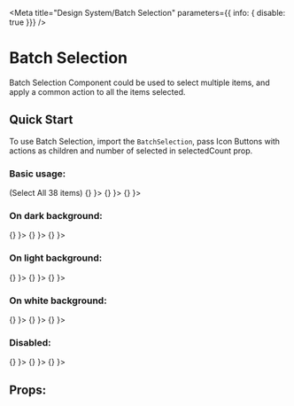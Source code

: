 
<Meta
  title="Design System/Batch Selection" 
  parameters={{ info: { disable: true }}}
/>

# Batch Selection

Batch Selection Component could be used to select multiple items, and apply a common action to all the items selected.

## Quick Start

To use Batch Selection, import the `BatchSelection`, pass Icon Buttons with actions as children and number of selected in selectedCount prop.

### Basic usage:

<Preview>
  <Story name="basic">
    <BatchSelection selectedCount={0}>
      <span style={{ paddingRight: '5px' }}>(<Link>Select All 38 items</Link>)</span>
      <IconButton onAction={ () => {} }><Icon type='csv' /></IconButton>
      <IconButton onAction={ () => {} }><Icon type='bin' /></IconButton>
      <IconButton onAction={ () => {} }><Icon type='pdf' /></IconButton>
    </BatchSelection>
  </Story>
</Preview>

### On dark background:

<Preview>
  <Story name="dark">
    <BatchSelection selectedCount={1} colorTheme='dark'>
      <IconButton onAction={ () => {} }><Icon type='csv' /></IconButton>
      <IconButton onAction={ () => {} }><Icon type='bin' /></IconButton>
      <IconButton onAction={ () => {} }><Icon type='pdf' /></IconButton>
    </BatchSelection>
  </Story>
</Preview>

### On light background:

<Preview>
  <Story name="light">
    <BatchSelection selectedCount={2} colorTheme='light'>
      <IconButton onAction={ () => {} }><Icon type='csv' /></IconButton>
      <IconButton onAction={ () => {} }><Icon type='bin' /></IconButton>
      <IconButton onAction={ () => {} }><Icon type='pdf' /></IconButton>
    </BatchSelection>
  </Story>
</Preview>

### On white background:

<Preview>
  <Story name="white">
    <BatchSelection selectedCount={3} colorTheme='white'>
      <IconButton onAction={ () => {} }><Icon type='csv' /></IconButton>
      <IconButton onAction={ () => {} }><Icon type='bin' /></IconButton>
      <IconButton onAction={ () => {} }><Icon type='pdf' /></IconButton>
    </BatchSelection>
  </Story>
</Preview>

### Disabled:

<Preview>
  <Story name="disabled">
    <BatchSelection selectedCount={4} disabled>
      <IconButton onAction={ () => {} }><Icon type='csv' /></IconButton>
      <IconButton onAction={ () => {} }><Icon type='bin' /></IconButton>
      <IconButton onAction={ () => {} }><Icon type='pdf' /></IconButton>
    </BatchSelection>
  </Story>
</Preview>

## Props:

<Props of={BatchSelection} />
